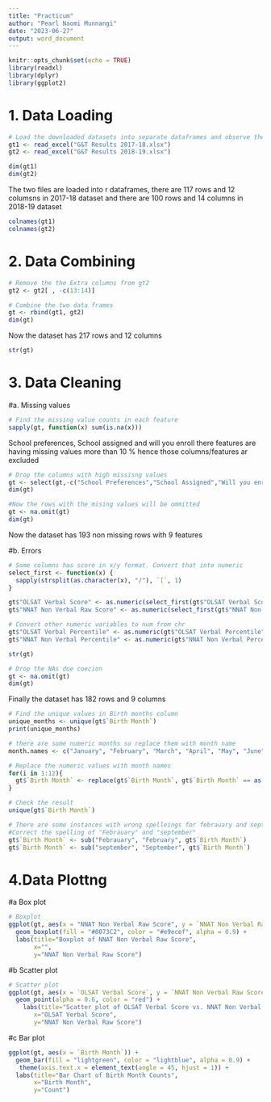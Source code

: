 ---
title: "Practicum"
author: "Pearl Naomi Munnangi"
date: "2023-06-27"
output: word_document
---

```{r setup, include=FALSE}
knitr::opts_chunk$set(echo = TRUE)
library(readxl)
library(dplyr)
library(ggplot2)
```

# 1. Data Loading

```{r,echo = TRUE}

# Load the downloaded datasets into separate dataframes and observe the dimensions
gt1 <- read_excel("G&T Results 2017-18.xlsx")
gt2 <- read_excel("G&T Results 2018-19.xlsx")

dim(gt1)
dim(gt2)

```

The two files are loaded into r dataframes, there are 117 rows and 12 columsns in 2017-18 dataset and there are 100 rows and 14 columns in 2018-19 dataset



```{r}
colnames(gt1)
colnames(gt2)

```

# 2. Data Combining
```{r}
# Remove the the Extra columns from gt2 
gt2 <- gt2[ , -c(13:14)]

# Combine the two data frames
gt <- rbind(gt1, gt2)
dim(gt)
```
Now the dataset has 217 rows and 12 columns
```{r}
str(gt)
```


# 3. Data Cleaning
#a. Missing values
```{r}
# Find the missing value counts in each feature
sapply(gt, function(x) sum(is.na(x)))

```
School preferences, School assigned and will you enroll there features are having missing values more than 10 % hence those columns/features ar excluded

```{r}
# Drop the columns with high missisng values
gt <- select(gt,-c("School Preferences","School Assigned","Will you enroll there?"))
dim(gt)
```


```{r}
#Now the rows with the mising values will be ommitted
gt <- na.omit(gt)
dim(gt)

```
Now the dataset has 193 non missing rows with 9 features 


#b. Errors

```{r}
# Some columns has score in x/y format. Convert that into numeric
select_first <- function(x) {
  sapply(strsplit(as.character(x), "/"), `[`, 1)
}

gt$"OLSAT Verbal Score" <- as.numeric(select_first(gt$"OLSAT Verbal Score"))
gt$"NNAT Non Verbal Raw Score" <- as.numeric(select_first(gt$"NNAT Non Verbal Raw Score"))

```

```{r}
# Convert other numeric variables to num from chr
gt$"OLSAT Verbal Percentile" <- as.numeric(gt$"OLSAT Verbal Percentile")
gt$"NNAT Non Verbal Percentile" <- as.numeric(gt$"NNAT Non Verbal Percentile")

str(gt)
```

```{r}
# Drop the NAs due coecion
gt <- na.omit(gt)
dim(gt)
```
Finally the dataset has 182 rows and 9 columns

```{r}
# Find the unique values in Birth months column
unique_months <- unique(gt$`Birth Month`)
print(unique_months)

```
```{r}
# there are some numeric months so replace them with month name
month.names <- c("January", "February", "March", "April", "May", "June", "July", "August", "September", "October", "November", "December")

# Replace the numeric values with month names
for(i in 1:12){
  gt$`Birth Month` <- replace(gt$`Birth Month`, gt$`Birth Month` == as.character(i), month.names[i])
}

# Check the result
unique(gt$`Birth Month`)

```

```{r}
# There are some instances with wrong spelleings for febrauary and september. 
#Correct the spelling of "Febrauary" and "september"
gt$`Birth Month` <- sub("Febrauary", "February", gt$`Birth Month`)
gt$`Birth Month` <- sub("september", "September", gt$`Birth Month`)
```


# 4.Data Plottng
#a Box plot
```{r}
# Boxplot
ggplot(gt, aes(x = "NNAT Non Verbal Raw Score", y = `NNAT Non Verbal Raw Score`)) +
  geom_boxplot(fill = "#0073C2", color = "#e9ecef", alpha = 0.9) +
  labs(title="Boxplot of NNAT Non Verbal Raw Score",
       x="",
       y="NNAT Non Verbal Raw Score")

```

#b Scatter plot
```{r}
# Scatter plot
ggplot(gt, aes(x = `OLSAT Verbal Score`, y = `NNAT Non Verbal Raw Score`)) +
  geom_point(alpha = 0.6, color = "red") +
    labs(title="Scatter plot of OLSAT Verbal Score vs. NNAT Non Verbal Raw Score",
       x="OLSAT Verbal Score",
       y="NNAT Non Verbal Raw Score")
```
#c  Bar plot
```{r}
ggplot(gt, aes(x = `Birth Month`)) +
  geom_bar(fill = "lightgreen", color = "lightblue", alpha = 0.9) +
   theme(axis.text.x = element_text(angle = 45, hjust = 1)) +
  labs(title="Bar Chart of Birth Month Counts",
       x="Birth Month",
       y="Count")
```

